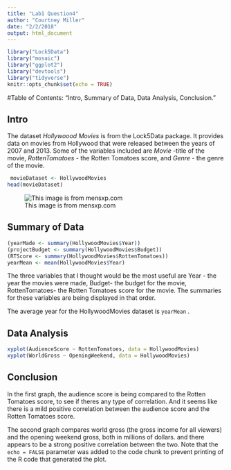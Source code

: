 ```yaml
---
title: "Lab1 Question4"
author: "Courtney Miller"
date: "2/2/2018"
output: html_document
---
```


```r
library("Lock5Data")
library("mosaic")
library("ggplot2")
library("devtools")
library("tidyverse")
knitr::opts_chunk$set(echo = TRUE)
```

#Table of Contents: "Intro, Summary of Data, Data Analysis, Conclusion."

## Intro
The dataset *Hollywoood Movies* is from the Lock5Data package.  It provides data on movies from Hollywood that were released between the years of 2007 and 2013.  Some of the variables included are *Movie* -title of the movie, *RottenTomatoes* - the Rotten Tomatoes score, and *Genre* - the genre of the movie.  

```r
 movieDataset <- HollywoodMovies
head(movieDataset)
```
![This image is from mensxp.com ](MoviePicture.jpg)


## Summary of Data

```r
(yearMade <- summary(HollywoodMovies$Year))
(projectBudget <- summary(HollywoodMovies$Budget))
(RTScore <- summary(HollywoodMovies$RottenTomatoes))
yearMean <- mean(HollywoodMovies$Year)
```
The three variables that I thought would be the most useful are Year - the year the movies were made, Budget- the budget for the movie, RottenTomatoes- the Rotten Tomatoes score for the movie.  The summaries for these variables are being displayed in that order.  

The average year for the HollywoodMovies dataset is `yearMean` .

## Data Analysis

```r
xyplot(AudienceScore ~ RottenTomatoes, data = HollywoodMovies)
xyplot(WorldGross ~ OpeningWeekend, data = HollywoodMovies)
```


## Conclusion
In the first graph, the audience score is being compared to the Rotten Tomatoes score, to see if theres any type of correlation.  And it seems like there is a mild positive correlation between the audience score and the Rotten Tomatoes score.  

The second graph compares world gross (the gross income for all viewers) and the opening weekend gross, both in millions of dollars.  and there appears to be a strong positive correlation between the two.
Note that the `echo = FALSE` parameter was added to the code chunk to prevent printing of the R code that generated the plot.
